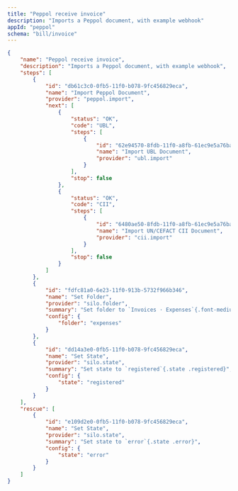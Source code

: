 ```yaml
---
title: "Peppol receive invoice"
description: "Imports a Peppol document, with example webhook"
appId: "peppol"
schema: "bill/invoice"
---
```


```json  Example Peppol receive invoice workflow with states
{
    "name": "Peppol receive invoice",
    "description": "Imports a Peppol document, with example webhook",
    "steps": [
        {
            "id": "db61c3c0-0fb5-11f0-b078-9fc456829eca",
            "name": "Import Peppol Document",
            "provider": "peppol.import",
            "next": [
                {
                    "status": "OK",
                    "code": "UBL",
                    "steps": [
                        {
                            "id": "62e94570-8fdb-11f0-a8fb-61ec9e5a76ba",
                            "name": "Import UBL Document",
                            "provider": "ubl.import"
                        }
                    ],
                    "stop": false
                },
                {
                    "status": "OK",
                    "code": "CII",
                    "steps": [
                        {
                            "id": "6480ae50-8fdb-11f0-a8fb-61ec9e5a76ba",
                            "name": "Import UN/CEFACT CII Document",
                            "provider": "cii.import"
                        }
                    ],
                    "stop": false
                }
            ]
        },
        {
            "id": "fdfc81a0-6e23-11f0-913b-5732f966b346",
            "name": "Set Folder",
            "provider": "silo.folder",
            "summary": "Set folder to `Invoices · Expenses`{.font-medium}",
            "config": {
                "folder": "expenses"
            }
        },
        {
            "id": "dd14a3e0-0fb5-11f0-b078-9fc456829eca",
            "name": "Set State",
            "provider": "silo.state",
            "summary": "Set state to `registered`{.state .registered}",
            "config": {
                "state": "registered"
            }
        }
    ],
    "rescue": [
        {
            "id": "e109d2e0-0fb5-11f0-b078-9fc456829eca",
            "name": "Set State",
            "provider": "silo.state",
            "summary": "Set state to `error`{.state .error}",
            "config": {
                "state": "error"
            }
        }
    ]
}
```
